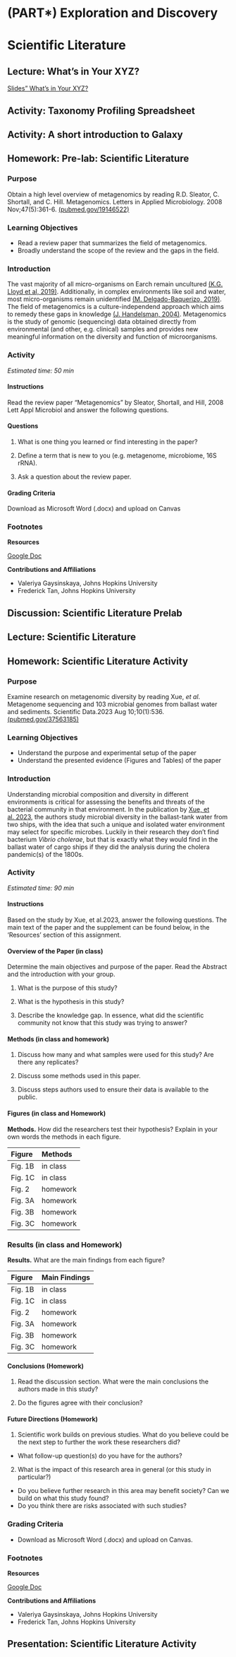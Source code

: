 # (PART\*) Exploration and Discovery {-}

# Scientific Literature

## Lecture: What’s in Your XYZ?

[Slides" What's in Your XYZ?](https://docs.google.com/presentation/d/1ph3LFw6i_mtv6ZJXssTf0-im7PhgV4FRJslDG0ICCws/edit?usp=sharing)

## Activity: Taxonomy Profiling Spreadsheet

## Activity: A short introduction to Galaxy

## Homework: Pre-lab: Scientific Literature 

### Purpose 

Obtain a high level overview of metagenomics by reading
R.D. Sleator, C. Shortall, and C. Hill.  Metagenomics.  Letters in Applied Microbiology. 2008 Nov;47(5):361-6. [(pubmed.gov/19146522)](http://pubmed.gov/19146522)

### Learning Objectives 

- Read a review paper that summarizes the field of metagenomics.
- Broadly understand the scope of the review and the gaps in the field. 

### Introduction 

The vast majority of all micro-organisms on Earch remain uncultured [(K.G. Lloyd et al, 2019)](https://journals.asm.org/doi/10.1128/msystems.00055-18). Additionally, in complex environments like soil and water, most micro-organisms remain unidentified [(M. Delgado-Baquerizo, 2019)](https://doi.org/10.1038/s41396-019-0405-0). The field of metagenomics is a culture-independend approach which aims to remedy these gaps in knowledge [(J. Handelsman, 2004)](https://pubmed.ncbi.nlm.nih.gov/15590779/). Metagenomics is the study of genomic (sequencing) data obtained directly from environmental (and other, e.g. clinical) samples and provides new meaningful information on the diversity and function of microorganisms.


### Activity

*Estimated time: 50 min*

#### Instructions

Read the review paper “Metagenomics” by Sleator, Shortall, and Hill, 2008 Lett Appl Microbiol and answer the following questions.

#### Questions

1. What is one thing you learned or find interesting in the paper?

2. Define a term that is new to you (e.g. metagenome, microbiome, 16S rRNA).

3. Ask a question about the review paper.


#### Grading Criteria

Download as Microsoft Word (.docx) and upload on Canvas


### Footnotes

**Resources**

[Google Doc](https://docs.google.com/document/d/1-ruTySaAnSE-_5d6_LTdre4UmmUAx6TxMrTYBW-f3jQ/edit?usp=sharing)

**Contributions and Affiliations**

- Valeriya Gaysinskaya, Johns Hopkins University
- Frederick Tan, Johns Hopkins University

## Discussion: Scientific Literature Prelab

## Lecture: Scientific Literature

## Homework: Scientific Literature Activity

### Purpose

Examine research on metagenomic diversity by reading Xue, *et al*. Metagenome sequencing and 103 microbial genomes from ballast water and sediments. Scientific Data.2023 Aug 10;10(1):536. [(pubmed.gov/37563185)](https://pubmed.ncbi.nlm.nih.gov/37563185/)

### Learning Objectives
- Understand the purpose and experimental setup of the paper
- Understand the presented evidence (Figures and Tables) of the paper

### Introduction

Understanding microbial composition and diversity in different environments is critical for assessing the benefits and threats of the bacterial community in that environment.  In the publication by [Xue, et al. 2023](https://pubmed.ncbi.nlm.nih.gov/37563185/), the authors study microbial diversity in the ballast-tank water from two ships, with the idea that such a unique and isolated water environment may select for specific microbes.  Luckily in their research they don’t find bacterium *Vibrio cholerae*, but that is exactly what they would find in the ballast water of cargo ships if they did the analysis during the cholera pandemic(s) of the 1800s.

### Activity

*Estimated time: 90 min*

#### Instructions

Based on the study by Xue, et al.2023, answer the following questions.  The main text of the paper and the supplement can be found below, in the  'Resources' section of this assignment.

#### Overview of the Paper (in class)

Determine the main objectives and purpose of the paper. Read the Abstract and the introduction with your group.

1. What is the purpose of this study?

2. What is the hypothesis in this study?

3. Describe the knowledge gap. In essence, what did the scientific community not know that this study was trying to answer?


#### Methods (in class and homework)

1. Discuss how many and what samples were used for this study? Are there any replicates?

2. Discuss some methods used in this paper.

3. Discuss steps authors used to ensure their data is available to the public.

#### Figures (in class and Homework)

**Methods.** How did the researchers test their hypothesis? Explain in your own words the methods in each figure.

| Figure | Methods |
|:-|:-|
| Fig. 1B | in class |
| Fig. 1C | in class |
| Fig. 2 | homework |
| Fig. 3A | homework |
| Fig. 3B | homework |
| Fig. 3C| homework |


### Results (in class and Homework)

**Results.** What are the main findings from each figure?

| Figure | Main Findings |
|:-|:-|
| Fig. 1B | in class |
| Fig. 1C | in class |
| Fig. 2 | homework |
| Fig. 3A | homework |
| Fig. 3B | homework |
| Fig. 3C | homework |

#### Conclusions (Homework)

1. Read the discussion section. What were the main conclusions the authors made in this study?

2. Do the figures agree with their conclusion?

#### Future Directions (Homework)

1. Scientific work builds on previous studies. What do you believe could be the next step to further the work these researchers did? 
 - What follow-up question(s) do you have for the authors?

2. What is the impact of this research area in general (or this study in particular?)
- Do you believe further research in this area may benefit society? Can we build on what this study found?
- Do you think there are risks associated with such studies?

### Grading Criteria

- Download as Microsoft Word (.docx) and upload on Canvas.

### Footnotes

**Resources**

[Google Doc](https://docs.google.com/document/d/1kKnvMGq8jBfwKzC7W5YEJ7CtTgFNahAaDfV3LNknznM/edit?usp=sharing)

**Contributions and Affiliations**

- Valeriya Gaysinskaya, Johns Hopkins University
- Frederick Tan, Johns Hopkins University

## Presentation: Scientific Literature Activity

